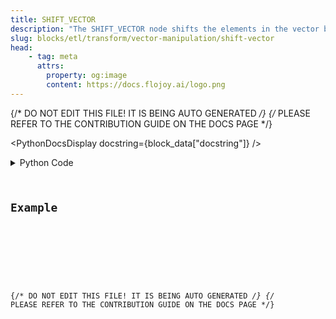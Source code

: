 ```yaml
---
title: SHIFT_VECTOR
description: "The SHIFT_VECTOR node shifts the elements in the vector by the amount specified"
slug: blocks/etl/transform/vector-manipulation/shift-vector
head:
    - tag: meta
      attrs:
        property: og:image
        content: https://docs.flojoy.ai/logo.png
---
```


{/* DO NOT EDIT THIS FILE! IT IS BEING AUTO GENERATED */}
{/* PLEASE REFER TO THE CONTRIBUTION GUIDE ON THE DOCS PAGE */}


<PythonDocsDisplay docstring={block_data["docstring"]} />
<details>
<summary>Python Code</summary>



<Code code={pythonCode} lang="py" wrap theme="dracula" />

[Find this Flojoy Block on GitHub](https://github.com/flojoy-ai/blocks/blob/main/blocks/ETL/TRANSFORM/VECTOR_MANIPULATION/SHIFT_VECTOR/SHIFT_VECTOR.py)

</details>

## Example


<GetHelpWidget />


<AppDisplay app={app} blockName="SHIFT_VECTOR" client:visible />


<Example />

{/* DO NOT EDIT THIS FILE! IT IS BEING AUTO GENERATED */}
{/* PLEASE REFER TO THE CONTRIBUTION GUIDE ON THE DOCS PAGE */}
